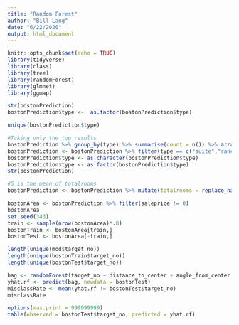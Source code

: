 ```yaml
---
title: "Random Forest"
author: "Bill Lang"
date: "6/22/2020"
output: html_document
---
```


```r
knitr::opts_chunk$set(echo = TRUE)
library(tidyverse)
library(class)
library(tree)
library(randomForest)
library(glmnet)
library(ggmap)
```


```r
str(bostonPrediction)
bostonPrediction$type <-  as.factor(bostonPrediction$type)

unique(bostonPrediction$type)

#Taking only the top results
bostonPrediction %>% group_by(type) %>% summarise(count = n()) %>% arrange(count)
bostonPrediction <- bostonPrediction %>% filter(type == c("suite","ranch","apartment","house"))
bostonPrediction$type <- as.character(bostonPrediction$type)
bostonPrediction$type <- as.factor(bostonPrediction$type)
str(bostonPrediction)

#5 is the mean of totalrooms
bostonPrediction <- bostonPrediction %>% mutate(totalrooms = replace_na(totalrooms,5))

```


```r
bostonArea <- bostonPrediction %>% filter(saleprice != 0)
bostonArea
set.seed(343)
train <- sample(nrow(bostonArea)*.8)
bostonTrain <- bostonArea[train,]
bostonTest <- bostonArea[-train,]

length(unique(mod$target_no))
length(unique(bostonTrain$target_no))
length(unique(bostonTest$target_no))
```

```r
bag <- randomForest(target_no ~ distance_to_center + angle_from_center + year, data = bostonTrain, ntree = 1000, mtry = 2, importance = TRUE)
yhat.rf <- predict(bag, newdata = bostonTest)
misclassRate <- mean(yhat.rf != bostonTest$target_no)
misclassRate
```


```r
options(max.print = 999999999)
table(observed = bostonTest$target_no, predicted = yhat.rf)
```


